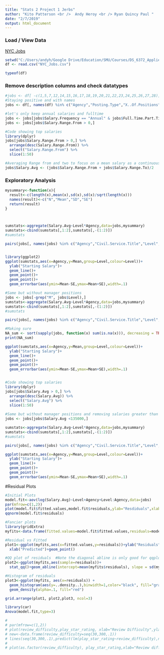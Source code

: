 ```yaml
---
title: "Stats 2 Project 1 Jerbs"
author: "Kito Patterson <br />  Andy Heroy <br /> Ryan Quincy Paul "
date: "2/7/2019"
output: html_document
---
```




### Load / View Data
[NYC Jobs](https://data.cityofnewyork.us/City-Government/NYC-Jobs/kpav-sd4t)
```r
setwd("C:/Users/andyh/Google Drive/Education/SMU/Courses/DS_6372_Applied_Statistics/project 1/Project/")
df <- read.csv("NYC_Jobs.csv")

typeof(df)
```

### Remove description columns and check datatypes
```r
#jobs <- df[ -c(1,5,7,12,14,15,16,17,18,19,20,21,22,23,24,25,26,27,28)]
#Staying positive and with names
jobs <- df[, names(df) %in% c("Agency","Posting.Type","X..Of.Positions","Civil.Service.Title","Level","Job.Category","Full.Time.Part.Time.indicator","Salary.Range.From","Salary.Range.To","Salary.Frequency")]

#let's only keep annual salaries and fulltime
jobs <- jobs[jobs$Salary.Frequency == "Annual" & jobs$Full.Time.Part.Time.indicator == "F" & !is.na(jobs$Salary.Range.From),]
jobs <- jobs[jobs$Salary.Range.From > 0,]

#Code showing top salaries
library(dplyr)
jobs[jobs$Salary.Range.From > 0,] %>%
  arrange(desc(Salary.Range.From)) %>%
  select("Salary.Range.From") %>%
  slice(1:50)

#Averaging Range from and two to focus on a mean salary as a continuous variable
jobs$Salary.Avg <- (jobs$Salary.Range.From + jobs$Salary.Range.To)/2

```


### Exploratory Analysis
```r
mysummary<-function(x){
  result<-c(length(x),mean(x),sd(x),sd(x)/sqrt(length(x)))
  names(result)<-c("N","Mean","SD","SE")
  return(result)
}



sumstats<-aggregate(Salary.Avg~Level*Agency,data=jobs,mysummary)
sumstats<-cbind(sumstats[,1:2],sumstats[,-(1:2)])
#sumstats

pairs(jobs[, names(jobs) %in% c("Agency","Civil.Service.Title","Level","Job.Category","Salary.Range.From")])


library(ggplot2)
ggplot(sumstats,aes(x=Agency,y=Mean,group=Level,colour=Level))+
  ylab("Starting Salary")+
  geom_line()+
  geom_point()+
  geom_point()+
  geom_errorbar(aes(ymin=Mean-SE,ymax=Mean+SE),width=.1)

#Same but without manager positions
jobs <- jobs[-grep("M", jobs$Level),]
sumstats<-aggregate(Salary.Avg~Level*Agency,data=jobs,mysummary)
sumstats<-cbind(sumstats[,1:2],sumstats[,-(1:2)])
#sumstats

pairs(jobs[, names(jobs) %in% c("Agency","Civil.Service.Title","Level","Job.Category","Salary.Range.From")])

#Making sure
NA_sum <- sort(sapply(jobs, function(x) sum(is.na(x))), decreasing = TRUE)
print(NA_sum) 

ggplot(sumstats,aes(x=Agency,y=Mean,group=Level,colour=Level))+
  ylab("Starting Salary")+
  geom_line()+
  geom_point()+
  geom_point()+
  geom_errorbar(aes(ymin=Mean-SE,ymax=Mean+SE),width=.1)


#Code showing top salaries
library(dplyr)
jobs[jobs$Salary.Avg > 0,] %>%
  arrange(desc(Salary.Avg)) %>%
  select("Salary.Avg") %>%
  slice(1:50)
  
#Same but without manager positions and removing salaries greater than 135000 (outliers)
jobs <- jobs[jobs$Salary.Avg <135000,]

sumstats<-aggregate(Salary.Avg~Level*Agency,data=jobs,mysummary)
sumstats<-cbind(sumstats[,1:2],sumstats[,-(1:2)])
#sumstats

pairs(jobs[, names(jobs) %in% c("Agency","Civil.Service.Title","Level","Job.Category","Salary.Range.From")])

ggplot(sumstats,aes(x=Agency,y=Mean,group=Level,colour=Level))+
  ylab("Starting Salary")+
  geom_line()+
  geom_point()+
  geom_point()+
  geom_errorbar(aes(ymin=Mean-SE,ymax=Mean+SE),width=.1)
```

#Residual Plots 
```r

#Initial Plots
model.fit<-aov(log(Salary.Avg)~Level+Agency+Level:Agency,data=jobs)
par(mfrow=c(1,2))
plot(model.fit$fitted.values,model.fit$residuals,ylab="Resdiduals",xlab="Fitted")
qqnorm(model.fit$residuals)

#Fancier plots
library(gridExtra)
myfits<-data.frame(fitted.values=model.fit$fitted.values,residuals=model.fit$residuals)

#Residual vs Fitted
plot1<-ggplot(myfits,aes(x=fitted.values,y=residuals))+ylab("Residuals")+
  xlab("Predicted")+geom_point()

#QQ plot of residuals  #Note the diagonal abline is only good for qqplots of normal data.
plot2<-ggplot(myfits,aes(sample=residuals))+
  stat_qq()+geom_abline(intercept=mean(myfits$residuals), slope = sd(myfits$residuals))

#Histogram of residuals
plot3<-ggplot(myfits, aes(x=residuals)) + 
  geom_histogram(aes(y=..density..),binwidth=1,color="black", fill="gray")+
  geom_density(alpha=.1, fill="red")

grid.arrange(plot1, plot2,plot3, ncol=3)
```

``` r
library(car)
Anova(model.fit,type=3)


```


``` r


# 
# par(mfrow=c(1,2))
# plot(review_difficulty,play_star_rating, xlab="Review Difficulty",ylab="Play Rating")
# new<-data.frame(review_difficulty=seq(30,300,.1))
# lines(seq(30,300,.1),predict(lm(play_star_rating~review_difficulty),newdata=new),col="red",lwd=4)
# 
# plot(as.factor(review_difficulty), play_star_rating,xlab="Review difficulty",ylab="Play Rating",title="Auto Data Set",col=c(7,32,57,82,107))


```
